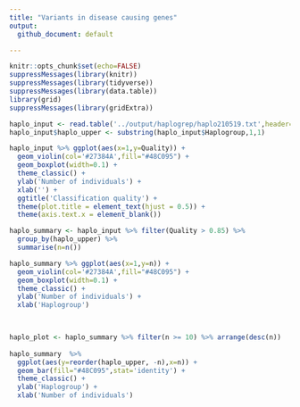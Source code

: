 ```yaml
---
title: "Variants in disease causing genes"
output: 
  github_document: default

---
```


```r
knitr::opts_chunk$set(echo=FALSE)
suppressMessages(library(knitr))
suppressMessages(library(tidyverse))
suppressMessages(library(data.table))
library(grid)
suppressMessages(library(gridExtra))
```

```r
haplo_input <- read.table('../output/haplogrep/haplo210519.txt',header=T)
haplo_input$haplo_upper <- substring(haplo_input$Haplogroup,1,1)

haplo_input %>% ggplot(aes(x=1,y=Quality)) + 
  geom_violin(col='#27384A',fill="#48C095") +
  geom_boxplot(width=0.1) +
  theme_classic() +
  ylab('Number of individuals') +
  xlab('') +
  ggtitle('Classification quality') +
  theme(plot.title = element_text(hjust = 0.5)) +
  theme(axis.text.x = element_blank())

haplo_summary <- haplo_input %>% filter(Quality > 0.85) %>% 
  group_by(haplo_upper) %>% 
  summarise(n=n())

haplo_summary %>% ggplot(aes(x=1,y=n)) + 
  geom_violin(col='#27384A',fill="#48C095") +
  geom_boxplot(width=0.1) +
  theme_classic() +
  ylab('Number of individuals') +
  xlab('Haplogroup') 

  

haplo_plot <- haplo_summary %>% filter(n >= 10) %>% arrange(desc(n))
  
haplo_summary  %>% 
  ggplot(aes(y=reorder(haplo_upper, -n),x=n)) +
  geom_bar(fill="#48C095",stat='identity') + 
  theme_classic() +
  ylab('Haplogroup') +
  xlab('Number of individuals') 

```

